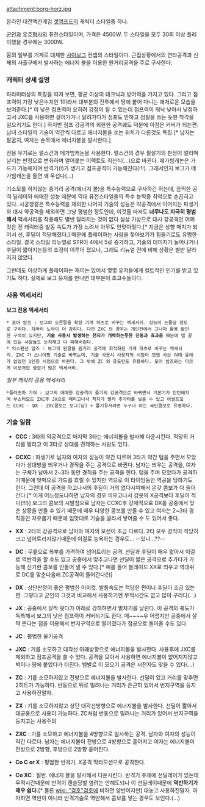 attachment:borg-horz.jpg 

온라인 대전액션게임 [[겟앰프드]]의 캐릭터 스타일중 하나.

[[군인]]과 [[우주형사]]의 퓨전스타일이며, 가격은 4500W. 두 스타일을 모두 30회 이상 플레이했을 경우에는 3000W.

몸의 일부를 기계로 대체한 [[사이보그]] 컨셉의 스타일이다.
근접상황에서의 연타공격과 신체의 사출구에서 발사하는 에너지 볼을 이용한 원거리공격을 주로 구사한다.


=== 캐릭터 상세 설명 ===
파라미터상의 특징을 따져 보면, 평균 이상의 테크닉과 방어력을 가지고 있다. 그리고 점프력이 가장 낮은수치인 1이라서 대부분의 전투에서 땅에 붙어 다니는 애처로운 모습을 보여준다.[* 이 낮은 점프력이 오히려 강점이 될 수 있는데 점프력이 워낙 낮아서 낮점하고서 JXC를 사용하면 걸어가거나 달려가다가 점프도 안하고 점필을 쓰는 듯한 착각을 일으키기도 한다.] 하지만 점프 강공격의 희한한 공격궤도 덕분에 이점은 커버가 되는편.
남녀 스타일의 기술이 약간씩 다르고 에너지볼을 쏘는 위치가 다른것도 특징.[* 남자는 팔꿈치, 여자는 손목에서 에너지볼을 발사한다.]

전용 무기로는 펄스건과 메가빔캐논을 사용한다. 펄스건의 경우 필살기의 판정이 얼리며 날리는 판정으로 변화하며 얼어붙는 이펙트도 최신식(...)으로 바뀐다.
메가빔캐논은 가드가 가능해지며 반격기(!)가 생기고 점프공격이 가능해진다(!!!). 그래서인지 보그가 메가빔캐논을 들면 꽤 무섭다(...)

기소모를 하지않는 중거리 공격(에너지 볼)을 특수능력으로 구사하긴 하는데, 끔찍한 공격 딜레이와 애매한 성능 때문에 역대 퓨전스타일들의 특수 능력중 최악으로 손꼽히고 있다.
시궁창같은 특수능력을 제외한 나머지 기술의 성능은 약공격에서 이어지는 파생기와 대시 약공격을 제외하면 그냥 평범한 정도인데, 이것들 마저도 '''너무나도 지극히 평범해서''' 액세서리를 착용해도 별반 달라지는 것이 없다 설상 가상으로 대시 강공격인 어퍼컷은 전 캐릭터중 발동 속도가 가장 느려서 아무도 안맞아줬다.[* 지금은 상향 패치가 되어서 선, 후딜이 적당해졌다.] 때문에 플레이하는 사람을 찾아보기가 힘들기로도 유명한 스타일.
결국 스타일 리뉴얼로 STR이 4에서 5로 증가하고, 기술의 데미지가 늘어나거나 후딜이 짧아지는등의 조정이 이루어 졌으나, 그래도 리뉴얼 전에 비해 상황은 별반 달라지지 않았다.

그런데도 이상하게 플레이하는 재미는 있어서 몇몇 유저들에게 컬트적인 인기를 받고 있기도 하다. 실제로 보그 유저를 만나면 대부분이 초고수들이다.


=== 사용 액세서리 ===
'''보그 전용 액세서리'''
 * 포어 암즈 : 보그의 오른팔을 확장 기계 파츠로 바꾸는 액세서리. 성능이 눈물날 정도로 구리다. 차라리 노악이 더 강하다. 다만 ZXC 의 경우는 개인전에서 그나마 활용 할만한 구석이 있지만, '''기술 사용시 발생하는 천지가 개벽하는듯한 진동과 효과음''' 때문에 맵 끝에 있는 사람들도 눈치채고 다 피해버린다.
 * 익스팬션 암즈 : 보그의 왼팔을 원거리 공격에 최적화된 기계 파츠로 바꾸는 액세서리. ZXC 가 스나이핑 기술로 바뀌는데, 기술 사용시 사용자의 시점이 겟앰 사상 여태 유례가 없었던 1인칭 시점으로 바뀐다. 그 밖에 ZC 의 유도탄도 유용하다. 포어 암즈와는 다르게 이모저모 쓸모가 많은 액세서리.


''일부 캐릭터 공용 액세서리''
 *플라즈마 기어 : 보그의 애매한 강공격이 플기의 강공격으로 바뀌면서 기본기가 탄탄해지며 부스터모드 ZXC후 JX으로 때리고나서 착지가 빨라 추가타를 넣을 수 있고 어썰트모드 CCXC - DX - ZXC콤보는 보그(남) + 플기유저라면 누구나 아는 국민콤보로 유명하다. 
=== 기술 일람 ===


* '''CCC''' : 3타의 약공격으로 마지막 3타는 에너지볼을 발사해 다운시킨다. 적당히 거리를 벌리고 이 3타로 상대를 견제하는 사람도 있다.

* '''CCXC''' : 파생기로 남자와 여자의 성능이 약간 다르며 3타가 약간 텀을 주면서 모았다가 상대방을 띄우거나 경직을 주는 공격으로 바뀐다. 남자는 띄우는 공격을, 여자는 구체가 남아서 2~3타 동안 경직을 주는 공격을 한다. 텀을 주며 모았다가 공격하기때문에 엇박으로 가드를 흐릴 수 있지만 역으로 이 타이밍동안 역공을 당하기도 한다. 그런데 이 공격을 하고나서의 후딜이 거의 없다시피해서 온갖 콤보가 다 들어간다.[* 이게 어느정도냐하면 남자의 경우 띄우고나서 갑옷의 X공격보다 후딜이 적다(!!!)] 보그의 콤보의 시발점으로 남자는 CCXC후 강제적으로 DX를 공중에서 맞춘 상황을 만들 수 있기 때문에 매우 다양한 콤보를 만들 수 있고 여자는 2~3타 경직동안 자유롭기 때문에 입맛대로 기술을 골라서 넣어줄 수 도 있어서 좋다.

* '''XX''' : 2타의 강공격으로 남자와 여자의 모션이 조금 다르다. 2타 모두 경직이 적당히 크고 넘어트리지않기때문에 이걸로 능욕하는 경우도... --있나...??--

* '''DC''' : 무릎으로 복부를 가격하여 넘어트리는 공격. 선딜과 후딜이 매우 짧아서 이걸로 역반격을 할 수도 있고 공중에서 맞추고나면 선딜이 짧은 공격으로 추가타가 가능해 신기한 콤보를 만들어 낼 수 있다.[* 예를 들어 블레이드 XX로 띄우고 역대쉬로 DC를 맞춘다음에 ZC공격이 들어간다(!)]

* '''DX''' : 상단판정이 좋은 평범한 어퍼컷. 발동속도는 적당한 편이나 후딜이 조금 있는편. 그렇다고 군인의 그것과 비교해서 사용하기엔 무적시간도 없고 많이 구리다(...)

* '''JX''' : 공중에서 살짝 떳다가 아래로 강하하면서 발차기를 날린다. 이 공격의 궤도가 독특해서 보그의 낮은 점프력이 커버되기도 한다. 매~~~~우 어렵지만 공중에서 살짝 뜬다는 점을 이용해서 번지구역으로 떨어졌다가 점공으로 돌아올 수도 있다.

* '''JC''' : 평범한 울기공격

* '''JXC''' : 기를 소모하고 대각선 아래방향으로 에너지볼을 발사한다. 사용후에 JXC를 제외하고 점프공격을 쓸 수 있다. 공격을 모아서 사용하면 에너지볼이 없어지지않고 벽이나 땅에 붙었다가 터진다. 뱀발로 이 모으기 공격은 시전자도 맞을 수 있다(...)

* '''ZC''' : 기를 소모하지않고 전방으로 에너지볼을 발사한다. 선딜이 있고 거리를 맞추면 2히트가 가능하다. 반동으로 뒤로 밀려나는 거리가 은근히 있어서 번지구역을 등지고 사용하진말자.

* '''ZX''' : 기를 소모하지않고 상단 대각선방향으로 에너지볼을 발사한다. 선딜이 짧아서 대공용으로 사용이 가능하다. ZC처럼 반동으로 밀려나는 거리가 있어서 번지구역을 등지고는 사용주의

* '''ZXC''' : 기를 소모하고 에너지볼을 4방향으로 발사하는 공격. 남자와 여자의 성능이 약간 다르다. 남자는 에너지볼이 전방으로 4방향으로 흩어지고 여자는 에너지볼이 전방으로 2방향, 후방으로 2방향 흩어진다.

* '''Co C or X''' : 평범한 반격기. X공격 막타모션으로 공격한다.

* '''Co XC''' : 필반. 에너지 볼을 발사해서 다운시킨다. 반격기 주제에 선딜레이가 있는데 무적시간때문에 반격이 캔슬당할 염려는 안해도되나 이 선딜레이때문에 '''역반하기가 매우 쉽다.'''[* 물론 [[wiki: "검호"검호]]에 비하면 양반이지만] 대놓고 사용하진말자. 여차하면 역반이 아니라 반격기술로 역반해서 콤보를 넣는 경우도 보인다.(...)

